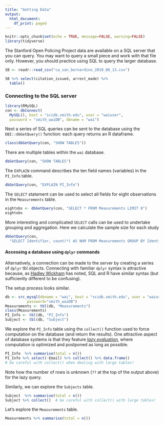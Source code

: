 ```yaml
---
title: "Getting Data"
output:
  html_document:
    df_print: paged
---
```



```r
knitr::opts_chunk$set(echo = TRUE, message=FALSE, warning=FALSE)
library(tidyverse)
```


The Stanford Open Policing Project data are available on a SQL server that you can query.  You may want to query a small piece and work with that file only.  However, you should practice using SQL to query the larger database. 


```r
SB <- readr::read_csv("ca_san_bernardino_2019_08_13.csv")
```

```r
SB %>% select(citation_issued, arrest_made) %>%
  table()
```


###  Connecting to the SQL server

```r
library(RMySQL)  
con <- dbConnect(
  MySQL(), host = "scidb.smith.edu", user = "waiuser", 
  password = "smith_waiDB", dbname = "wai")
```



Next a series of SQL queries can be sent to the database using the `DBI::dbGetQuery()` function: each query returns an R dataframe.

```r
class(dbGetQuery(con, "SHOW TABLES"))
```

There are multiple tables within the `wai` database.

```r
dbGetQuery(con, "SHOW TABLES")
```

The `EXPLAIN` command describes the ten field names (variables) in the `PI_Info` table.

```r
dbGetQuery(con, "EXPLAIN PI_Info")
```

The `SELECT` statement can be used to select all fields for eight observations in the `Measurements` table.

```r
eightobs <- dbGetQuery(con, "SELECT * FROM Measurements LIMIT 8")
eightobs
```


More interesting and complicated `SELECT` calls can be used to undertake grouping and aggregation.  Here we calculate the sample size for each study

```r
dbGetQuery(con, 
  "SELECT Identifier, count(*) AS NUM FROM Measurements GROUP BY Identifier ORDER BY NUM")
```


#### Accessing a database using `dplyr` commands {-}

Alternatively, a connection can be made to the server by creating a series of `dplyr` tbl
objects. Connecting with familiar `dplyr` syntax is attractive because, as [Hadley Wickham](https://dbplyr.tidyverse.org/articles/dbplyr.html) has noted, SQL and R have similar syntax (but sufficiently different to be confusing).  

The setup process looks similar.

```r
db <- src_mysql(dbname = "wai", host = "scidb.smith.edu", user = "waiuser", 
          password="smith_waiDB")
Measurements <- tbl(db, "Measurements")
class(Measurements)
PI_Info <- tbl(db, "PI_Info")
Subject <- tbl(db, "Subject")
```

We  explore the `PI_Info` table using the `collect()` function used to force computation on the database (and return the results).  One attractive aspect of database systems is that they feature [*lazy evaluation*](https://en.wikipedia.org/wiki/Lazy_evaluation), where computation is optimized and postponed as long as possible.  

```r
PI_Info  %>% summarise(total = n())
PI_Info %>% select(-Email) %>% collect() %>% data.frame()   
# be careful with collect() when dealing with large tables!
```

Note how the number of rows is unknown (`??` at the top of the output above) for the lazy query.

Similarly, we can explore the `Subjects` table.

```r
Subject  %>% summarise(total = n())
Subject %>% collect()  # be careful with collect() with large tables!
```

Let's explore the `Measurements` table.
```r
Measurements %>% summarise(total = n())
```
